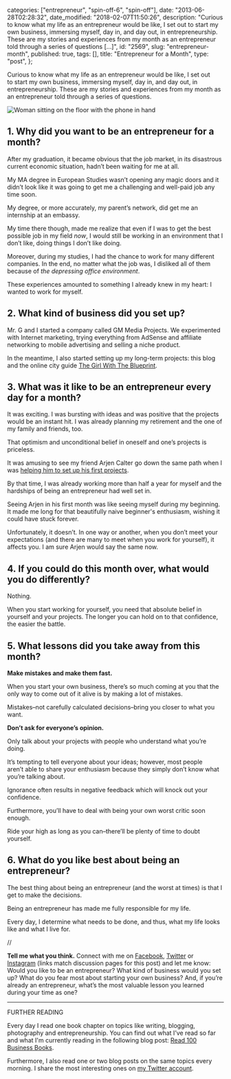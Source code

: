 
  categories: ["entrepreneur", "spin-off-6", "spin-off"],
  date: "2013-06-28T02:28:32",
  date_modified: "2018-02-07T11:50:26",
  description:
    "Curious to know what my life as an entrepreneur would be like, I set out to start my own business, immersing myself, day in, and day out, in entrepreneurship. These are my stories and experiences from my month as an entrepreneur told through a series of questions […]",
  id: "2569",
  slug: "entrepreneur-month",
  published: true,
  tags: [],
  title: "Entrepreneur for a Month",
  type: "post",
};


Curious to know what my life as an entrepreneur would be like, I set out to start my own business, immersing myself, day in, and day out, in entrepreneurship. These are my stories and experiences from my month as an entrepreneur told through a series of questions.

![Woman sitting on the floor with the phone in hand](/pages/tsop/posts/entrepreneur-month/woman-suit-phone_1.jpg)

## 1. Why did you want to be an entrepreneur for a month?

After my graduation, it became obvious that the job market, in its disastrous current economic situation, hadn’t been waiting for me at all.

My MA degree in European Studies wasn’t opening any magic doors and it didn’t look like it was going to get me a challenging and well-paid job any time soon.

My degree, or more accurately, my parent’s network, did get me an internship at an embassy.

My time there though, made me realize that even if I was to get the best possible job in my field *now*, I would still be working in an environment that I don’t like, doing things I don’t like doing.

Moreover, during my studies, I had the chance to work for many different companies. In the end, no matter what the job was, I disliked all of them because of _the depressing office environment_.

These experiences amounted to something I already knew in my heart: I wanted to work for myself.

## 2. What kind of business did you set up?

Mr. G and I started a company called GM Media Projects. We experimented with Internet marketing, trying everything from AdSense and affiliate networking to mobile advertising and selling a niche product.

In the meantime, I also started setting up my long-term projects: this blog and the online city guide [The Girl With The Blueprint](http://www.thegirlwiththeblueprint.com).

## 3. What was it like to be an entrepreneur every day for a month?

It was exciting. I was bursting with ideas and was positive that the projects would be an instant hit. I was already planning my retirement and the one of my family and friends, too.

That optimism and unconditional belief in oneself and one’s projects is priceless.

It was amusing to see my friend Arjen Calter go down the same path when I was [helping him to set up his first projects](/tsop/posts/philanthropist-month/).

By that time, I was already working more than half a year for myself and the hardships of being an entrepreneur had well set in.

Seeing Arjen in his first month was like seeing myself during my beginning. It made me long for that beautifully naive beginner's enthusiasm, wishing it could have stuck forever.

Unfortunately, it doesn’t. In one way or another, when you don’t meet your expectations (and there are many to meet when you work for yourself), it affects you. I am sure Arjen would say the same now.

## 4. If you could do this month over, what would you do differently?

Nothing.

When you start working for yourself, you need that absolute belief in yourself and your projects. The longer you can hold on to that confidence, the easier the battle.

## 5. What lessons did you take away from this month?

**Make mistakes and make them fast.**

When you start your own business, there’s so much coming at you that the only way to come out of it alive is by making a lot of mistakes.

Mistakes–not carefully calculated decisions–bring you closer to what you want.

**Don’t ask for everyone’s opinion.**

Only talk about your projects with people who understand what you’re doing.

It’s tempting to tell everyone about your ideas; however, most people aren’t able to share your enthusiasm because they simply don’t know what you’re talking about.

Ignorance often results in negative feedback which will knock out your confidence.

Furthermore, you’ll have to deal with being your own worst critic soon enough.

Ride your high as long as you can–there’ll be plenty of time to doubt yourself.

## 6. What do you like best about being an entrepreneur?

The best thing about being an entrepreneur (and the worst at times) is that I get to make the decisions.

Being an entrepreneur has made me fully responsible for my life.

Every day, I determine what needs to be done, and thus, what my life looks like and what I live for.

//

**Tell me what you think.** Connect with me on [Facebook](https://www.facebook.com/thespinoffproject/photos/pb.443190319046192.-2207520000.1424078826./889500384415181/), [Twitter](https://twitter.com/mirhamasala/status/560551396156928000) or [Instagram](http://instagram.com/p/ym_0XTkyJn/) (links match discussion pages for this post) and let me know: Would you like to be an entrepreneur? What kind of business would you set up? What do you fear most about starting your own business? And, if you’re already an entrepreneur, what’s the most valuable lesson you learned during your time as one?

---

FURTHER READING

Every day I read one book chapter on topics like writing, blogging, photography and entrepreneurship. You can find out what I’ve read so far and what I'm currently reading in the following blog post: [Read 100 Business Books](/tsop/posts/read-business-books).

Furthermore, I also read one or two blog posts on the same topics every morning. I share the most interesting ones on [my Twitter account](http://www.twitter.com/mirhamasala/).
